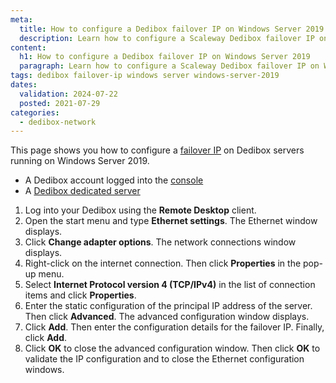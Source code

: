 ```yaml
---
meta:
  title: How to configure a Dedibox failover IP on Windows Server 2019
  description: Learn how to configure a Scaleway Dedibox failover IP on Windows Server 2019.
content:
  h1: How to configure a Dedibox failover IP on Windows Server 2019
  paragraph: Learn how to configure a Scaleway Dedibox failover IP on Windows Server 2019.
tags: dedibox failover-ip windows server windows-server-2019
dates:
  validation: 2024-07-22
  posted: 2021-07-29
categories:
  - dedibox-network
---
```


This page shows you how to configure a [failover IP](/dedibox-network/ip-failover/concepts/#failover-ips) on Dedibox servers running on Windows Server 2019.

<Macro id="requirements" />

- A Dedibox account logged into the [console](https://console.online.net)
- A [Dedibox dedicated server](https://www.scaleway.com/en/dedibox)

1. Log into your Dedibox using the **Remote Desktop** client.
2. Open the start menu and type **Ethernet settings**. The Ethernet window displays.
    <Lightbox src="scaleway_windows_ipfo1.webp" alt="" />
3. Click **Change adapter options**. The network connections window displays.
4. Right-click on the internet connection. Then click **Properties** in the pop-up menu.
5. Select **Internet Protocol version 4 (TCP/IPv4)** in the list of connection items and click **Properties**.
6. Enter the static configuration of the principal IP address of the server. Then click **Advanced**. The advanced configuration window displays. 
    <Lightbox src="scaleway_windows_ipfo2.webp" alt="" />
7. Click **Add**. Then enter the configuration details for the failover IP. Finally, click **Add**.
    <Lightbox src="scaleway_windows_ipfo3.webp" alt="" />
8. Click **OK** to close the advanced configuration window. Then click **OK** to validate the IP configuration and to close the Ethernet configuration windows.


